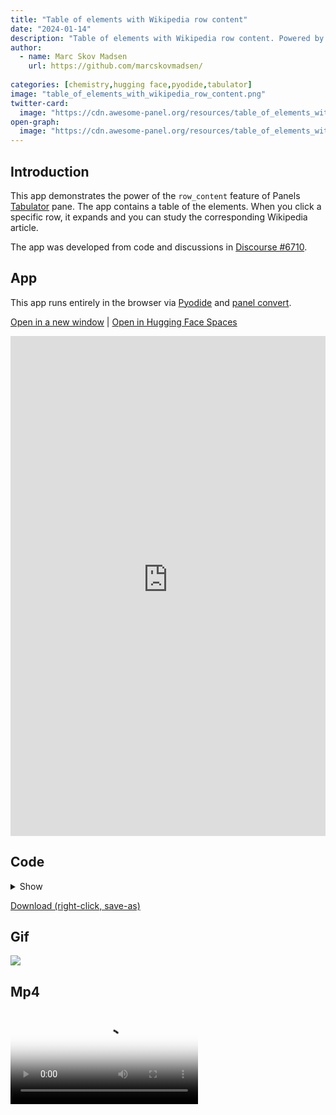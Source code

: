 ```yaml
---
title: "Table of elements with Wikipedia row content"
date: "2024-01-14"
description: "Table of elements with Wikipedia row content. Powered by Tabulator."
author:
  - name: Marc Skov Madsen
    url: https://github.com/marcskovmadsen/  
    
categories: [chemistry,hugging face,pyodide,tabulator]
image: "table_of_elements_with_wikipedia_row_content.png"
twitter-card:
  image: "https://cdn.awesome-panel.org/resources/table_of_elements_with_wikipedia_row_content/table_of_elements_with_wikipedia_row_content.gif"
open-graph:
  image: "https://cdn.awesome-panel.org/resources/table_of_elements_with_wikipedia_row_content/table_of_elements_with_wikipedia_row_content.gif"
---
```


## Introduction

This app demonstrates the power of the `row_content` feature of Panels [Tabulator](https://panel.holoviz.org/reference/widgets/Tabulator.html) pane. The app contains a table of the elements. When you click a specific row, it expands and you can study the corresponding Wikipedia article.

The app was developed from code and discussions in [Discourse #6710](https://discourse.holoviz.org/t/row-content-tabulator-widget/6710).

## App

This app runs entirely in the browser via [Pyodide](https://pyodide.org) and [panel convert](https://panel.holoviz.org/how_to/wasm/convert.html).

<a href="https://awesome-panel-table-of-elements-with-wikipedia-r-9f38e95.static.hf.space" target="_blank">Open in a new window</a> | <a href="https://huggingface.co/spaces/awesome-panel/table_of_elements_with_wikipedia_row_content" target="_blank">Open in Hugging Face Spaces</a>

<iframe
	src="https://awesome-panel-table-of-elements-with-wikipedia-r-9f38e95.static.hf.space"
	frameborder="0"
	style="width:100%;height:800px"
></iframe>

## Code

<details>
<summary>Show</summary>
```.python
```
</details>

<a href="https://raw.githubusercontent.com/awesome-panel/awesome-panel/main/examples/table_of_elements_with_wikipedia_row_content.py" download>Download (right-click, save-as)</a>

## Gif

<img src="https://cdn.awesome-panel.org/resources/table_of_elements_with_wikipedia_row_content/table_of_elements_with_wikipedia_row_content.gif"></img>

## Mp4

<video poster="https://cdn.awesome-panel.org/resources/table_of_elements_with_wikipedia_row_content/table_of_elements_with_wikipedia_row_content.png" controls>
  <source src="https://cdn.awesome-panel.org/resources/table_of_elements_with_wikipedia_row_content/table_of_elements_with_wikipedia_row_content.mp4" type="video/mp4">
  Your browser does not support HTML video.
</video>

## Png

<img src="https://cdn.awesome-panel.org/resources/table_of_elements_with_wikipedia_row_content/table_of_elements_with_wikipedia_row_content.png"></img>

## Social

Please share on social media. Thanks.

<a href="https://x.com/awesome_panel/status/1743903846332534791?s=20" target="_blank"><i class="bi bi-twitter"></i></a> <a href="https://www.linkedin.com/posts/awesome-panel-org_table_of_elements_with_wikipedia_row_content-python-dataviz-activity-7149668816120078336-8NJ_" target="_blank"><i class="bi bi-linkedin"></i></a>
